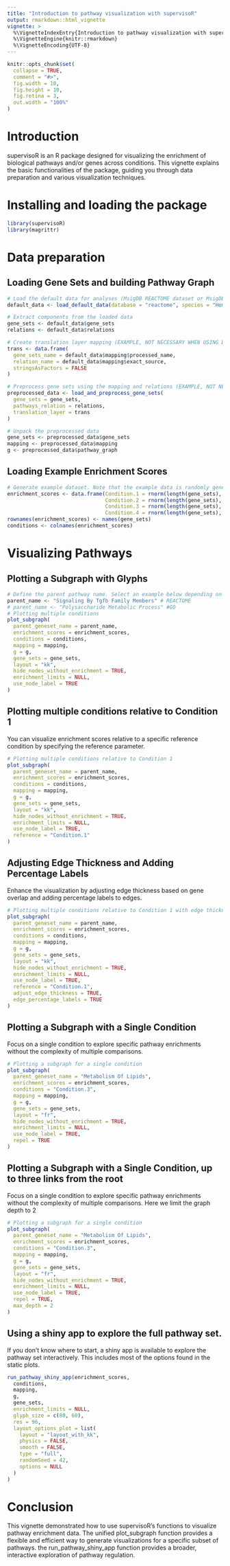 ---
title: "Introduction to pathway visualization with supervisoR"
output: rmarkdown::html_vignette
vignette: >
  %\VignetteIndexEntry{Introduction to pathway visualization with supervisoR}
  %\VignetteEngine{knitr::rmarkdown}
  %\VignetteEncoding{UTF-8}
---

```{r, include = FALSE}
knitr::opts_chunk$set(
  collapse = TRUE,
  comment = "#>",
  fig.width = 10,
  fig.height = 10,
  fig.retina = 3, 
  out.width = "100%"
)
```

# Introduction

supervisoR is an R package designed for visualizing the enrichment of biological pathways and/or genes across conditions. This vignette explains the basic functionalities of the package, guiding you through data preparation and various visualization techniques.

# Installing and loading the package

```{r setup}
library(supervisoR)
library(magrittr)
```

# Data preparation

## Loading Gene Sets and building Pathway Graph

```{r}
# Load the default data for analyses (MsigDB REACTOME dataset or MsigDB GOBP terms). This data is already preprocessed.
default_data <- load_default_data(database = "reactome", species = "Homo sapiens")

# Extract components from the loaded data
gene_sets <- default_data$gene_sets
relations <- default_data$relations

# Create translation layer mapping (EXAMPLE, NOT NECESSARY WHEN USING DEFAULT DATA)
trans <- data.frame(
  gene_sets_name = default_data$mapping$processed_name,
  relation_name = default_data$mapping$exact_source,
  stringsAsFactors = FALSE
)

# Preprocess gene sets using the mapping and relations (EXAMPLE, NOT NECESSARY WHEN USING DEFAULT DATA)
preprocessed_data <- load_and_preprocess_gene_sets(
  gene_sets = gene_sets,
  pathways_relation = relations,
  translation_layer = trans
)

# Unpack the preprocessed data
gene_sets <- preprocessed_data$gene_sets
mapping <- preprocessed_data$mapping
g <- preprocessed_data$pathway_graph
```

## Loading Example Enrichment Scores

```{r}
# Generate example dataset. Note that the example data is randomly generated using rnorm(length(gene_sets), sd = 0.25) and thus does not reflect real conditions or output from a pathway analysis.
enrichment_scores <- data.frame(Condition.1 = rnorm(length(gene_sets), sd = 0.25),
                                Condition.2 = rnorm(length(gene_sets), sd = 0.25),
                                Condition.3 = rnorm(length(gene_sets), sd = 0.25),
                                Condition.4 = rnorm(length(gene_sets), sd = 0.25))
rownames(enrichment_scores) <- names(gene_sets)
conditions <- colnames(enrichment_scores)
```

# Visualizing Pathways

## Plotting a Subgraph with Glyphs

```{r}
# Define the parent pathway name. Select an example below depending on whether it is a reactome or GO graph.
parent_name <- "Signaling By Tgfb Family Members" # REACTOME
# parent_name <- "Polysaccharide Metabolic Process" #GO
# Plotting multiple conditions
plot_subgraph(
  parent_geneset_name = parent_name,
  enrichment_scores = enrichment_scores,
  conditions = conditions,
  mapping = mapping,
  g = g,
  gene_sets = gene_sets,
  layout = "kk",
  hide_nodes_without_enrichment = TRUE,
  enrichment_limits = NULL,
  use_node_label = TRUE
)
```

## Plotting multiple conditions relative to Condition 1

You can visualize enrichment scores relative to a specific reference condition by specifying the reference parameter.

```{r}
# Plotting multiple conditions relative to Condition 1
plot_subgraph(
  parent_geneset_name = parent_name,
  enrichment_scores = enrichment_scores,
  conditions = conditions,
  mapping = mapping,
  g = g,
  gene_sets = gene_sets,
  layout = "kk",
  hide_nodes_without_enrichment = TRUE,
  enrichment_limits = NULL,
  use_node_label = TRUE,
  reference = "Condition.1"
)
```

## Adjusting Edge Thickness and Adding Percentage Labels

Enhance the visualization by adjusting edge thickness based on gene overlap and adding percentage labels to edges.

```{r}
# Plotting multiple conditions relative to Condition 1 with edge thickness and labels
plot_subgraph(
  parent_geneset_name = parent_name,
  enrichment_scores = enrichment_scores,
  conditions = conditions,
  mapping = mapping,
  g = g,
  gene_sets = gene_sets,
  layout = "kk",
  hide_nodes_without_enrichment = TRUE,
  enrichment_limits = NULL,
  use_node_label = TRUE,
  reference = "Condition.1",
  adjust_edge_thickness = TRUE,
  edge_percentage_labels = TRUE
)
```

## Plotting a Subgraph with a Single Condition

Focus on a single condition to explore specific pathway enrichments without the complexity of multiple comparisons.

```{r}
# Plotting a subgraph for a single condition
plot_subgraph(
  parent_geneset_name = "Metabolism Of Lipids",
  enrichment_scores = enrichment_scores,
  conditions = "Condition.3",
  mapping = mapping,
  g = g,
  gene_sets = gene_sets,
  layout = "fr",
  hide_nodes_without_enrichment = TRUE,
  enrichment_limits = NULL,
  use_node_label = TRUE,
  repel = TRUE
)
```
## Plotting a Subgraph with a Single Condition, up to three links from the root

Focus on a single condition to explore specific pathway enrichments without the complexity of multiple comparisons. Here we limit the graph depth to 2

```{r}
# Plotting a subgraph for a single condition
plot_subgraph(
  parent_geneset_name = "Metabolism Of Lipids",
  enrichment_scores = enrichment_scores,
  conditions = "Condition.3",
  mapping = mapping,
  g = g,
  gene_sets = gene_sets,
  layout = "fr",
  hide_nodes_without_enrichment = TRUE,
  enrichment_limits = NULL,
  use_node_label = TRUE,
  repel = TRUE,
  max_depth = 2
)
```


## Using a shiny app to explore the full pathway set.

If you don't know where to start, a shiny app is available to explore the pathway set interactively. This includes most of the options found in the static plots.

```{r, out.width = "200%"}
run_pathway_shiny_app(enrichment_scores,
  conditions,
  mapping,
  g,
  gene_sets,
  enrichment_limits = NULL,
  glyph_size = c(80, 60),
  res = 96,
  layout_options_plot = list(
    layout = "layout_with_kk",
    physics = FALSE,
    smooth = FALSE,
    type = "full",
    randomSeed = 42,
    options = NULL
  )
)
```

# Conclusion

This vignette demonstrated how to use supervisoR's functions to visualize pathway enrichment data. The unified plot_subgraph function provides a flexible and efficient way to generate visualizations for a specific subset of pathways. the run_pathway_shiny_app function provides a broader, interactive exploration of pathway regulation.
